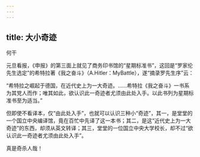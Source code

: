 ```yaml
---
---
---
```

title: 大小奇迹
---



何干

元旦看报，《申报》的第三面上就见了商务印书馆的“星期标准书”，这回是“罗家伦先生选定”的希特拉著《我之奋斗》（A.Hitler：MyBattle），遂“摘录罗先生序”云：

“希特拉之崛起于德国，在近代史上为一大奇迹。……希特拉《我之奋斗》一书系为其党人而作；唯其如此，欲认识此一奇迹者尤须由此处入手。以此书列为星期标准书至为适当。”

但即使不看译本，仅“由此处入手”，也就可以认识三种小“奇迹”，其一，是堂堂的一个国立中央编译馆，竟在百忙中先译了这一本书；其二，是这“近代史上为一大奇迹”的东西，却须从英文转译；其三，堂堂的一位国立中央大学校长，却不过“欲认识此一奇迹者尤须由此处入手”。

真是奇杀人哉！